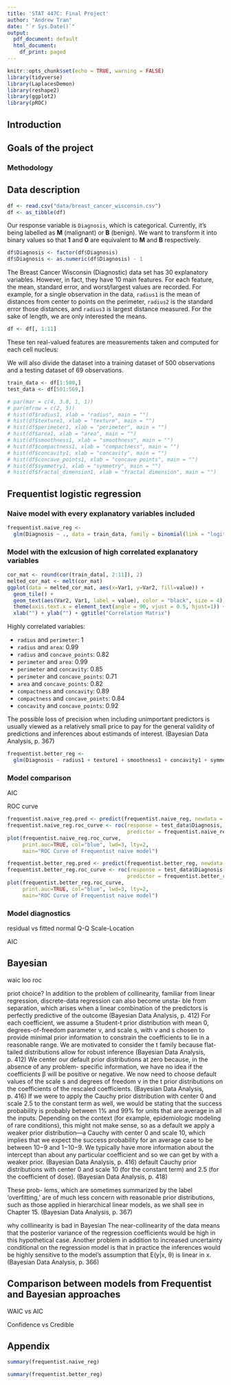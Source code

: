 ```yaml
---
title: 'STAT 447C: Final Project'
author: "Andrew Tran"
date: "`r Sys.Date()`"
output:
  pdf_document: default
  html_document:
    df_print: paged
---
```


```r
knitr::opts_chunk$set(echo = TRUE, warning = FALSE)
library(tidyverse)
library(LaplacesDemon)
library(reshape2)
library(ggplot2)
library(pROC)
```

## Introduction

## Goals of the project

### Methodology

## Data description

```r
df <- read.csv("data/breast_cancer_wisconsin.csv")
df <- as_tibble(df)
```

Our response variable is `Diagnosis`, which is categorical. Currently, it's being labelled as **M** (malignant) or **B** (benign). We want to transform it into binary values so that **1** and **0** are equivalent to **M** and **B** respectively.

```r
df$Diagnosis <- factor(df$Diagnosis)
df$Diagnosis <- as.numeric(df$Diagnosis) - 1
```

The Breast Cancer Wisconsin (Diagnostic) data set has 30 explanatory variables. However, in fact, they have 10 main features. For each feature, the mean, standard error, and worst/largest  values are recorded. For example, for a single observation in the data, `radius1` is the mean of distances from center to points on the perimeter, `radius2` is the standard error those distances, and `radius3` is largest distance measured. For the sake of length, we are only interested the means.

```r
df <- df[, 1:11]
```

These ten real-valued features are measurements taken and computed for each cell nucleus:

\begin{center}
  \begin{tabular}{|c c c|} 
    \hline
    Variable & Type & Description \\
    \hline\hline
    Radius & Quantitative & Distance from center to points on the perimeter of the tumor \\ 
    \hline
    Texture & Quantitative & Gray-scale value \\
    \hline
    Perimeter & Quantitative & Size of the tumor\\
    \hline
    Area & Quantitative & Area of the tumor \\
    \hline
    Smoothness & Quantitative & Local variation in radius length \\
    \hline
    Compactness & Quantitative & $\frac{\text{perimeter}^2}{\text{area}} - 1$ \\
    \hline
    Concavity & Quantitative & Severity of concave portions of the contour\\
    \hline
    Concave points & Quantitative & Number of concave portions of the contour\\
    \hline
    Symmetry & Quantitative & Symmetrical measurement of the tumor\\
    \hline
    Fractal dimension & Quantitative & $\text{coastline approximation} - 1$\\
    \hline
  \end{tabular}
\end{center}

We will also divide the dataset into a training dataset of 500 observations and a testing dataset of 69 observations.

```r
train_data <- df[1:500,]
test_data <- df[501:569,]
```

```r
# par(mar = c(4, 3.8, 1, 1))
# par(mfrow = c(2, 5))
# hist(df$radius1, xlab = "radius", main = "")
# hist(df$texture1, xlab = "texture", main = "")
# hist(df$perimeter1, xlab = "perimeter", main = "")
# hist(df$area1, xlab = "area", main = "")
# hist(df$smoothness1, xlab = "smoothness", main = "")
# hist(df$compactness1, xlab = "compactness", main = "")
# hist(df$concavity1, xlab = "concavity", main = "")
# hist(df$concave_points1, xlab = "concave points", main = "")
# hist(df$symmetry1, xlab = "symmetry", main = "")
# hist(df$fractal_dimension1, xlab = "fractal dimension", main = "")
```



## Frequentist logistic regression

### Naive model with every explanatory variables included

```r
frequentist.naive_reg <- 
  glm(Diagnosis ~ ., data = train_data, family = binomial(link = "logit"))
```

### Model with the exlcusion of high correlated explanatory variables

```r
cor_mat <- round(cor(train_data[, 2:11]), 2)
melted_cor_mat <- melt(cor_mat)
ggplot(data = melted_cor_mat, aes(x=Var1, y=Var2, fill=value)) +
  geom_tile() +
  geom_text(aes(Var2, Var1, label = value), color = "black", size = 4) +
  theme(axis.text.x = element_text(angle = 90, vjust = 0.5, hjust=1)) +
  xlab("") + ylab("") + ggtitle("Correlation Matrix")
```

Highly correlated variables:

- `radius` and `perimeter`: 1
- `radius` and `area`: 0.99
- `radius` and `concave_points`: 0.82
- `perimeter` and `area`: 0.99
- `perimeter` and `concavity`: 0.85
- `perimeter` and `concave_points`: 0.71
- `area` and `concave_points`: 0.82
- `compactness` and `concavity`: 0.89
- `compactness` and `concave_points`: 0.84
- `concavity` and `concave_points`: 0.92

The possible loss of precision when including unimportant predictors is usually viewed as a relatively small price to pay for the general validity of predictions and inferences about estimands of interest. (Bayesian Data Analysis, p. 367)

```r
frequentist.better_reg <- 
  glm(Diagnosis ~ radius1 + texture1 + smoothness1 + concavity1 + symmetry1 + fractal_dimension1, data = train_data, family = binomial(link = "logit"))
```


### Model comparison

AIC


ROC curve

```r
frequentist.naive_reg.pred <- predict(frequentist.naive_reg, newdata = test_data)
frequentist.naive_reg.roc_curve <- roc(response = test_data$Diagnosis, 
                                       predictor = frequentist.naive_reg.pred, quiet = TRUE)
plot(frequentist.naive_reg.roc_curve,
     print.auc=TRUE, col="blue", lwd=3, lty=2,
     main="ROC Curve of Frequentist naive model")
```

```r
frequentist.better_reg.pred <- predict(frequentist.better_reg, newdata = test_data)
frequentist.better_reg.roc_curve <- roc(response = test_data$Diagnosis, 
                                       predictor = frequentist.better_reg.pred, quiet = TRUE)
plot(frequentist.better_reg.roc_curve,
     print.auc=TRUE, col="blue", lwd=3, lty=2,
     main="ROC Curve of Frequentist naive model")
```

### Model diagnostics

residual vs fitted
normal Q-Q
Scale-Location

AIC

## Bayesian 

waic
loo
roc

priot choice?
  In addition to the problem of collinearity, familiar from linear regression, discrete-data regression can also become unsta- ble from separation, which arises when a linear combination of the predictors is perfectly predictive of the outcome (Bayesian Data Analysis, p. 412)
  For each coefficient, we assume a Student-t prior distribution with mean 0, degrees-of-freedom parameter ν, and scale s, with ν and s chosen to provide minimal prior information to constrain the coefficients to lie in a reasonable range. We are motivated to consider the t family because flat-tailed distributions allow for robust inference (Bayesian Data Analysis, p. 412)
  We center our default prior distributions at zero because, in the absence of any problem- specific information, we have no idea if the coefficients β will be positive or negative. We now need to choose default values of the scale s and degrees of freedom ν in the t prior distributions on the coefficients of the rescaled coefficients. (Bayesian Data Analysis, p. 416)
  If we were to apply the Cauchy prior distribution with center 0 and scale 2.5 to the constant term as well, we would be stating that the success probability is probably between 1% and 99% for units that are average in all the inputs. Depending on the context (for example, epidemiologic modeling of rare conditions), this might not make sense, so as a default we apply a weaker prior distribution—a Cauchy with center 0 and scale 10, which implies that we expect the success probability for an average case to be between 10−9 and 1−10−9. We typically have more information about the intercept than about any particular coefficient and so we can get by with a weaker prior. (Bayesian Data Analysis, p. 416)
  default Cauchy prior distributions with center 0 and scale 10 (for the constant term) and 2.5 (for the coefficient of dose). (Bayesian Data Analysis, p. 418)


These prob- lems, which are sometimes summarized by the label ‘overfitting,’ are of much less concern with reasonable prior distributions, such as those applied in hierarchical linear models, as we shall see in Chapter 15. (Bayesian Data Analysis, p. 367)

why colllinearity is bad in Bayesian
The near-collinearity of the data means that the posterior variance of the regression coefficients would be high in this hypothetical case. Another problem in addition to increased uncertainty conditional on the regression model is that in practice the inferences would be highly sensitive to the model’s assumption that E(y|x, θ) is linear in x. (Bayesian Data Analysis, p. 366)

## Comparison between models from Frequentist and Bayesian approaches


WAIC vs AIC

Confidence vs Credible

## Appendix

```r
summary(frequentist.naive_reg)
```

```r
summary(frequentist.better_reg)
```

